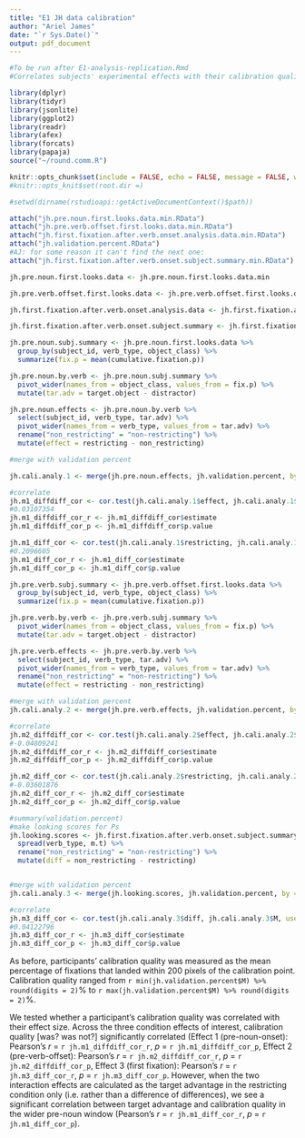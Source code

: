 ```yaml
---
title: "E1 JH data calibration"
author: "Ariel James"
date: "`r Sys.Date()`"
output: pdf_document
---
```

<!-- NO LONGER USED! CRAMMED EVERYTHING INTO E1-ANALYSIS-COMPARISON-TO-HARTSHORNE-->
```r
#To be run after E1-analysis-replication.Rmd
#Correlates subjects' experimental effects with their calibration quality (from df called "validation.percent").
```
<!-- # Setup -->
```r
library(dplyr)
library(tidyr)
library(jsonlite)
library(ggplot2)
library(readr)
library(afex)
library(forcats)
library(papaja)
source("~/round.comm.R")

knitr::opts_chunk$set(include = FALSE, echo = FALSE, message = FALSE, warning = FALSE)
#knitr::opts_knit$set(root.dir =)

#setwd(dirname(rstudioapi::getActiveDocumentContext()$path))
```

```r
attach("jh.pre.noun.first.looks.data.min.RData")
attach("jh.pre.verb.offset.first.looks.data.min.RData")
attach("jh.first.fixation.after.verb.onset.analysis.data.min.RData")
attach("jh.validation.percent.RData")
#AJ: for some reason it can't find the next one:
attach("jh.first.fixation.after.verb.onset.subject.summary.min.RData")

jh.pre.noun.first.looks.data <- jh.pre.noun.first.looks.data.min

jh.pre.verb.offset.first.looks.data <- jh.pre.verb.offset.first.looks.data.min

jh.first.fixation.after.verb.onset.analysis.data <- jh.first.fixation.after.verb.onset.analysis.data.min

jh.first.fixation.after.verb.onset.subject.summary <- jh.first.fixation.after.verb.onset.subject.summary.min  
```

```r
jh.pre.noun.subj.summary <- jh.pre.noun.first.looks.data %>%
  group_by(subject_id, verb_type, object_class) %>%
  summarize(fix.p = mean(cumulative.fixation.p))

jh.pre.noun.by.verb <- jh.pre.noun.subj.summary %>%
  pivot_wider(names_from = object_class, values_from = fix.p) %>%
  mutate(tar.adv = target.object - distractor)

jh.pre.noun.effects <- jh.pre.noun.by.verb %>%
  select(subject_id, verb_type, tar.adv) %>%
  pivot_wider(names_from = verb_type, values_from = tar.adv) %>%
  rename("non_restricting" = "non-restricting") %>%
  mutate(effect = restricting - non_restricting)
```

```r
#merge with validation percent

jh.cali.analy.1 <- merge(jh.pre.noun.effects, jh.validation.percent, by = "subject_id")

#correlate
jh.m1_diffdiff_cor <- cor.test(jh.cali.analy.1$effect, jh.cali.analy.1$M, use = "pairwise.complete.obs") #difference of differences
#0.03107354
jh.m1_diffdiff_cor_r <- jh.m1_diffdiff_cor$estimate
jh.m1_diffdiff_cor_p <- jh.m1_diffdiff_cor$p.value

jh.m1_diff_cor <- cor.test(jh.cali.analy.1$restricting, jh.cali.analy.1$M, use = "pairwise.complete.obs") #target adv. in restricting condition only
#0.2096605
jh.m1_diff_cor_r <- jh.m1_diff_cor$estimate
jh.m1_diff_cor_p <- jh.m1_diff_cor$p.value
```

```r
jh.pre.verb.subj.summary <- jh.pre.verb.offset.first.looks.data %>%
  group_by(subject_id, verb_type, object_class) %>%
  summarize(fix.p = mean(cumulative.fixation.p))

jh.pre.verb.by.verb <- jh.pre.verb.subj.summary %>%
  pivot_wider(names_from = object_class, values_from = fix.p) %>%
  mutate(tar.adv = target.object - distractor)

jh.pre.verb.effects <- jh.pre.verb.by.verb %>%
  select(subject_id, verb_type, tar.adv) %>%
  pivot_wider(names_from = verb_type, values_from = tar.adv) %>%
  rename("non_restricting" = "non-restricting") %>%
  mutate(effect = restricting - non_restricting)
```

```r
#merge with validation percent
jh.cali.analy.2 <- merge(jh.pre.verb.effects, jh.validation.percent, by = "subject_id")

#correlate
jh.m2_diffdiff_cor <- cor.test(jh.cali.analy.2$effect, jh.cali.analy.2$M, use = "pairwise.complete.obs") #difference of differences
#-0.04809241
jh.m2_diffdiff_cor_r <- jh.m2_diffdiff_cor$estimate
jh.m2_diffdiff_cor_p <- jh.m2_diffdiff_cor$p.value

jh.m2_diff_cor <- cor.test(jh.cali.analy.2$restricting, jh.cali.analy.2$M, use = "pairwise.complete.obs") #target adv. in restricting condition only
#-0.03601876
jh.m2_diff_cor_r <- jh.m2_diff_cor$estimate
jh.m2_diff_cor_p <- jh.m2_diff_cor$p.value

```

```r
#summary(validation.percent)
#make looking scores for Ps
jh.looking.scores <- jh.first.fixation.after.verb.onset.subject.summary[,1:3] %>% 
  spread(verb_type, m.t) %>%
  rename("non_restricting" = "non-restricting") %>%
  mutate(diff = non_restricting - restricting)


#merge with validation percent
jh.cali.analy.3 <- merge(jh.looking.scores, jh.validation.percent, by = "subject_id")

#correlate
jh.m3_diff_cor <- cor.test(jh.cali.analy.3$diff, jh.cali.analy.3$M, use = "pairwise.complete.obs")
#0.04122796
jh.m3_diff_cor_r <- jh.m3_diff_cor$estimate
jh.m3_diff_cor_p <- jh.m3_diff_cor$p.value
```

As before, participants' calibration quality was measured as the mean percentage of fixations that landed within 200 pixels of the calibration point. Calibration quality ranged from `r min(jh.validation.percent$M) %>% round(digits = 2)`% to `r max(jh.validation.percent$M) %>% round(digits = 2)`%. 

We tested whether a participant's calibration quality was correlated with their effect size. Across the three condition effects of interest, calibration quality [was? was not?] significantly correlated (Effect 1 (pre-noun-onset): Pearson's _r_ = `r jh.m1_diffdiff_cor_r`, _p_ = `r jh.m1_diffdiff_cor_p`, Effect 2 (pre-verb-offset): Pearson's _r_ = `r jh.m2_diffdiff_cor_r`, _p_ = `r jh.m2_diffdiff_cor_p`, Effect 3 (first fixation): Pearson's _r_ = `r jh.m3_diff_cor_r`, _p_ = `r jh.m3_diff_cor_p`. However, when the two interaction effects are calculated as the target advantage in the restricting condition only (i.e. rather than a difference of differences), we see a significant correlation between target advantage and calibration quality in the wider pre-noun window (Pearson's _r_ = `r jh.m1_diff_cor_r`, _p_ = `r jh.m1_diff_cor_p`).